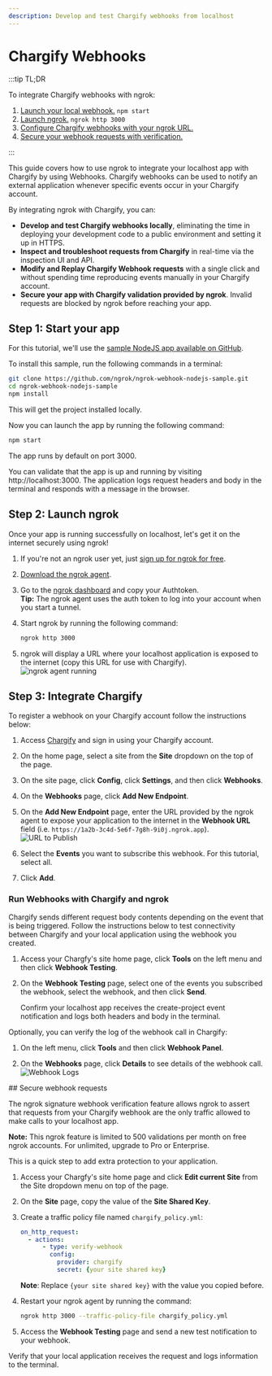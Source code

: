 ```yaml
---
description: Develop and test Chargify webhooks from localhost
---
```



# Chargify Webhooks

:::tip TL;DR

To integrate Chargify webhooks with ngrok:

1. [Launch your local webhook.](#start-your-app) `npm start`
1. [Launch ngrok.](#start-ngrok) `ngrok http 3000`
1. [Configure Chargify webhooks with your ngrok URL.](#setup-webhook)
1. [Secure your webhook requests with verification.](#security)

:::

This guide covers how to use ngrok to integrate your localhost app with Chargify by using Webhooks.
Chargify webhooks can be used to notify an external application whenever specific events occur in your Chargify account.

By integrating ngrok with Chargify, you can:

- **Develop and test Chargify webhooks locally**, eliminating the time in deploying your development code to a public environment and setting it up in HTTPS.
- **Inspect and troubleshoot requests from Chargify** in real-time via the inspection UI and API.
- **Modify and Replay Chargify Webhook requests** with a single click and without spending time reproducing events manually in your Chargify account.
- **Secure your app with Chargify validation provided by ngrok**. Invalid requests are blocked by ngrok before reaching your app.

## **Step 1**: Start your app 

For this tutorial, we'll use the [sample NodeJS app available on GitHub](https://github.com/ngrok/ngrok-webhook-nodejs-sample).

To install this sample, run the following commands in a terminal:

```bash
git clone https://github.com/ngrok/ngrok-webhook-nodejs-sample.git
cd ngrok-webhook-nodejs-sample
npm install
```

This will get the project installed locally.

Now you can launch the app by running the following command:

```bash
npm start
```

The app runs by default on port 3000.

You can validate that the app is up and running by visiting http://localhost:3000. The application logs request headers and body in the terminal and responds with a message in the browser.

## **Step 2**: Launch ngrok 

Once your app is running successfully on localhost, let's get it on the internet securely using ngrok!

1. If you're not an ngrok user yet, just [sign up for ngrok for free](https://ngrok.com/signup).

1. [Download the ngrok agent](https://download.ngrok.com).

1. Go to the [ngrok dashboard](https://dashboard.ngrok.com) and copy your Authtoken. <br />
   **Tip:** The ngrok agent uses the auth token to log into your account when you start a tunnel.
1. Start ngrok by running the following command:

   ```bash
   ngrok http 3000
   ```

1. ngrok will display a URL where your localhost application is exposed to the internet (copy this URL for use with Chargify).
   ![ngrok agent running](/img/integrations/launch_ngrok_tunnel.png)

## **Step 3**: Integrate Chargify 

To register a webhook on your Chargify account follow the instructions below:

1. Access [Chargify](https://www.chargify.com/) and sign in using your Chargify account.

1. On the home page, select a site from the **Site** dropdown on the top of the page.

1. On the site page, click **Config**, click **Settings**, and then click **Webhooks**.

1. On the **Webhooks** page, click **Add New Endpoint**.

1. On the **Add New Endpoint** page, enter the URL provided by the ngrok agent to expose your application to the internet in the **Webhook URL** field (i.e. `https://1a2b-3c4d-5e6f-7g8h-9i0j.ngrok.app`).
   ![URL to Publish](img/ngrok_url_configuration_chargify.png)

1. Select the **Events** you want to subscribe this webhook. For this tutorial, select all.

1. Click **Add**.

### Run Webhooks with Chargify and ngrok

Chargify sends different request body contents depending on the event that is being triggered.
Follow the instructions below to test connectivity between Chargify and your local application using the webhook you created.

1. Access your Chargfy's site home page, click **Tools** on the left menu and then click **Webhook Testing**.

1. On the **Webhook Testing** page, select one of the events you subscribed the webhook, select the webhook, and then click **Send**.

   Confirm your localhost app receives the create-project event notification and logs both headers and body in the terminal.

Optionally, you can verify the log of the webhook call in Chargify:

1. On the left menu, click **Tools** and then click **Webhook Panel**.

1. On the **Webhooks** page, click **Details** to see details of the webhook call.
   ![Webhook Logs](img/ngrok_logs_chargify.png)

<InspectingRequests />

<ReplayingRequests />
## Secure webhook requests 

The ngrok signature webhook verification feature allows ngrok to assert that requests from your Chargify webhook are the only traffic allowed to make calls to your localhost app.

**Note:** This ngrok feature is limited to 500 validations per month on free ngrok accounts. For unlimited, upgrade to Pro or Enterprise.

This is a quick step to add extra protection to your application.

1. Access your Chargfy's site home page and click **Edit current Site** from the Site dropdown menu on top of the page.

1. On the **Site** page, copy the value of the **Site Shared Key**.

1. Create a traffic policy file named `chargify_policy.yml`:

   ```yaml
   on_http_request:
     - actions:
         - type: verify-webhook
           config:
             provider: chargify
             secret: {your site shared key}
   ```

   **Note**: Replace `{your site shared key}` with the value you copied before.

1. Restart your ngrok agent by running the command:

   ```bash
   ngrok http 3000 --traffic-policy-file chargify_policy.yml
   ```

1. Access the **Webhook Testing** page and send a new test notification to your webhook.

Verify that your local application receives the request and logs information to the terminal.
